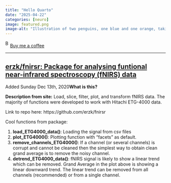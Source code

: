 ```yaml
---
title: "Hello Quarto"
date: "2025-04-22"
categories: [neuro]
image: featured.png
image-alt: "Illustration of two penguins, one blue and one orange, taking a selfie with a selfie stick. The moon in the background looks like the Quarto logo."
---
```



<link href="https://fonts.googleapis.com/css?family=Cookie" rel="stylesheet"><a class="bmc-button" target="_blank" href="https://www.buymeacoffee.com/JoscelinRocha">![Buy me a coffee](https://cdn.buymeacoffee.com/buttons/bmc-new-btn-logo.svg){alt="Buy me a coffee" width="15" height="21"}Buy me a coffee</a>

------------------------------------------------------------------------


## [erzk/fnirsr: Package for analysing funtional near-infrared spectroscopy (fNIRS) data](https://rdrr.io/github/erzk/fnirsr/#vignettes)

Added Sunday Dec 13th, 2020**What is this?**

**Description from site:** Load, slice, filter, plot, and transform
fNIRS data. The majority of functions were developed to work with
Hitachi ETG-4000 data.

Link to repo here: https://github.com/erzk/fnirsr

Cool functions from package:

1.  **load_ETG4000_data()**: Loading the signal from csv files
2.  **plot_ETG4000()**: Plotting function with "facets" as default.
3.  **remove_channels_ETG4000()**: If a channel (or several channels) is
    corrupt and cannot be cleaned then the simplest way to obtain clean
    grand average is to remove the noisy channel.
4.  **detrend_ETG4000_data()**: fNIRS signal is likely to show a linear
    trend which can be removed. Grand Average in the plot above is
    showing a linear downward trend. The linear trend can be removed
    from all channels (recommended) or from a single channel.